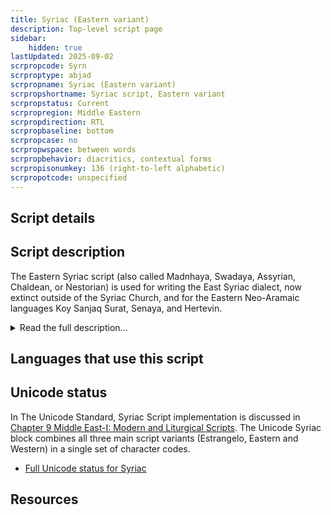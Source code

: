 ```yaml
---
title: Syriac (Eastern variant)
description: Top-level script page
sidebar:
    hidden: true
lastUpdated: 2025-09-02
scrpropcode: Syrn
scrproptype: abjad
scrpropname: Syriac (Eastern variant)
scrpropshortname: Syriac script, Eastern variant
scrpropstatus: Current
scrpropregion: Middle Eastern
scrpropdirection: RTL
scrpropbaseline: bottom
scrpropcase: no
scrpropwspace: between words
scrpropbehavior: diacritics, contextual forms
scrpropisonumkey: 136 (right-to-left alphabetic)
scrpropotcode: unspecified
---
```



## Script details

<ScriptDetails />

## Script description

The Eastern Syriac script (also called Madnhaya, Swadaya, Assyrian, Chaldean, or Nestorian) is used for writing the East Syriac dialect, now extinct outside of the Syriac Church, and for the Eastern Neo-Aramaic languages Koy Sanjaq Surat, Senaya, and Hertevin.

<details>
<summary>Read the full description...</summary>The script is closely related to the older Estrangelo style of Syriac writing, from which it is derived. Around the 6th century a schism in the Syrian church saw those in the West generally becoming Jacobite Christians and those in the East generally becoming Nestorian Christians. As the two groups diverged, so did their writing styles, until there were two distinct but related variants of the script.

Both East and West Syriac are written from right to left in a cursive style; most letters are joined on one or both sides to the letters around them. There are twenty-two letters in the inventory, all representing consonants. Three of these are _matres lectionis_, they can either represent the consonants [ʔ], [w] and [j], or the vowels [a], [u/o], [ɪ/e/ɛ] respectively. Eastern Syriac writing also employs a vowel pointing system developed from the Estrangelo system, whereby vowels are indicated using diacritics composed mainly of dots. Some vowels are written by adding a curved stroke to the consonant and writing the dot above/below that stroke.

Eastern Syriac writing also spread to Central Asia, where it was written vertically. The Mongolian, Manchu and Kalmuk scripts (also written vertically) are derived from this style of writing.
</details>

## Languages that use this script

<WsList script='Syrn' wsMax='5' />

## Unicode status

In The Unicode Standard, Syriac Script implementation is discussed in [Chapter 9 Middle East-I: Modern and Liturgical Scripts](http://www.unicode.org/versions/latest/ch09.pdf). The Unicode Syriac block combines all three main script variants (Estrangelo, Eastern and Western) in a single set of character codes.

- [Full Unicode status for Syriac](/scrlang/unicode/syrc-unicode.md)



## Resources

<ScriptResources detailSummary='seemore' />

